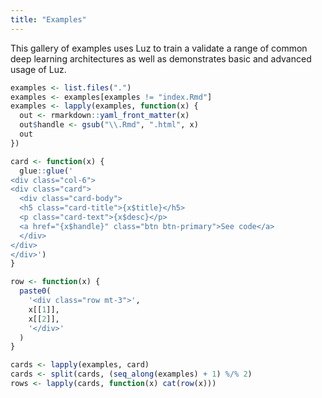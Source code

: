 ```yaml
---
title: "Examples"
---
```


This gallery of examples uses Luz to train a validate a range of common deep learning architectures as well as demonstrates basic and advanced usage of Luz.

<div class="container">
```r
examples <- list.files(".")
examples <- examples[examples != "index.Rmd"]
examples <- lapply(examples, function(x) {
  out <- rmarkdown::yaml_front_matter(x)
  out$handle <- gsub("\\.Rmd", ".html", x)
  out
})

card <- function(x) {
  glue::glue('
<div class="col-6">
<div class="card">
  <div class="card-body">
  <h5 class="card-title">{x$title}</h5>
  <p class="card-text">{x$desc}</p>
  <a href="{x$handle}" class="btn btn-primary">See code</a>
  </div>
</div>
</div>')
}

row <- function(x) {
  paste0(
    '<div class="row mt-3">',
    x[[1]],
    x[[2]],
    '</div>'
  )
}

cards <- lapply(examples, card)
cards <- split(cards, (seq_along(examples) + 1) %/% 2)
rows <- lapply(cards, function(x) cat(row(x)))
```
</div>



<!-- <div class="row"> -->
<!--   <div class="col-sm-6"> -->

<!--   <div class="card"> -->
<!--   <div class="card-body"> -->
<!--   <h5 class="card-title">Special title treatment</h5> -->
<!--   <p class="card-text">With supporting text below as a natural lead-in to additional content.</p> -->
<!--   <a href="#" class="btn btn-primary">Go somewhere</a> -->
<!--   </div> -->
<!--   </div> -->
<!--   </div> -->
<!--   <div class="col-sm-6"> -->
<!--   <div class="card"> -->
<!--   <div class="card-body"> -->
<!--   <h5 class="card-title">Special title treatment</h5> -->
<!--   <p class="card-text">With supporting text below as a natural lead-in to additional content.</p> -->
<!--   <a href="#" class="btn btn-primary">Go somewhere</a> -->
<!--   </div> -->
<!--   </div> -->
<!--   </div> -->
<!--   </div> -->
  
